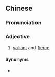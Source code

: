 {{also|强悍}}
==Chinese==
{{zh-forms|s=强悍}}

===Pronunciation===
{{zh-pron
|m=qiánghàn
|c=koeng4 hon6,koeng4 hon5
|mn=qz,xm:kiông-hān/zz:kiâng-hān
|cat=a
}}

===Adjective===
{{zh-adj}}

# [[valiant]] and [[fierce]]

====Synonyms====
* {{zh-l|彪悍}}
